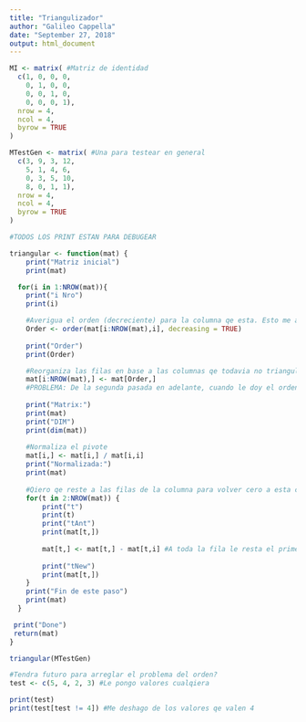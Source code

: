 ---
title: "Triangulizador"
author: "Galileo Cappella"
date: "September 27, 2018"
output: html_document
---

```{r}
MI <- matrix( #Matriz de identidad
  c(1, 0, 0, 0,
    0, 1, 0, 0,
    0, 0, 1, 0,
    0, 0, 0, 1),
  nrow = 4,
  ncol = 4,
  byrow = TRUE
)

MTestGen <- matrix( #Una para testear en general
  c(3, 9, 3, 12,
    5, 1, 4, 6,
    0, 3, 5, 10,
    8, 0, 1, 1),
  nrow = 4,
  ncol = 4,
  byrow = TRUE
)
```

```{r}
#TODOS LOS PRINT ESTAN PARA DEBUGEAR

triangular <- function(mat) {
    print("Matriz inicial")
    print(mat)

  for(i in 1:NROW(mat)){
    print("i Nro")
    print(i)

    #Averigua el orden (decreciente) para la columna qe esta. Esto me asegura qe no haya un cero en el pivote (lo normalizo despues de ordenarlas).
    Order <- order(mat[i:NROW(mat),i], decreasing = TRUE)
    
    print("Order")
    print(Order)

    #Reorganiza las filas en base a las columnas qe todavia no triangulo.
    mat[i:NROW(mat),] <- mat[Order,] 
    #PROBLEMA: De la segunda pasada en adelante, cuando le doy el orden le estoy diciendo (en base a los valores para el orden qe qeda despues de la primera pasada usando MTestGen): "A la [2,] reemplazala con [2,], a la [3,] con [3,] y a la [4,] con [1,]". PORQE ESE ES EL ORDEN DE LAS TRES FILAS QE LE PEDI QE ORGANIZE, TENDRIA QE QEDAR: "A la [2,] reemplazala con [3,], a la [3,] con [4,] y a la [4,] con [2,]". Para entender mejor, revisar: "Fin de este paso" (i = 1);  "Order" (i = 2); "Matrix" (i = 2).
    
    print("Matrix:")
    print(mat)
    print("DIM")
    print(dim(mat))
    
    #Normaliza el pivote
    mat[i,] <- mat[i,] / mat[i,i]
    print("Normalizada:")
    print(mat)
  
    #Qiero qe reste a las filas de la columna para volver cero a esta columna (excepto por el pivote).
    for(t in 2:NROW(mat)) {
        print("t")
        print(t)
        print("tAnt")
        print(mat[t,])
        
        mat[t,] <- mat[t,] - mat[t,i] #A toda la fila le resta el primer valor
        
        print("tNew")
        print(mat[t,])
    }
    print("Fin de este paso")
    print(mat)
  }

 print("Done")
 return(mat)
}

triangular(MTestGen)
```
```{r}
#Tendra futuro para arreglar el problema del orden?
test <- c(5, 4, 2, 3) #Le pongo valores cualqiera

print(test)
print(test[test != 4]) #Me deshago de los valores qe valen 4
```

